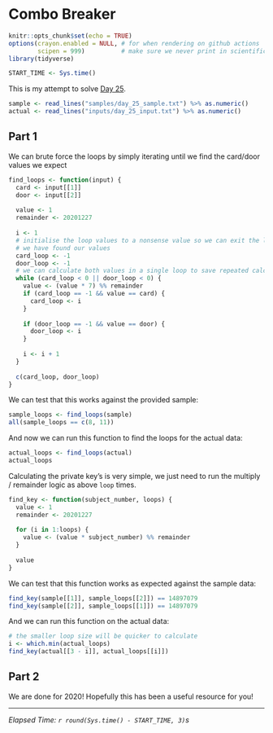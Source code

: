# Combo Breaker

```r
knitr::opts_chunk$set(echo = TRUE)
options(crayon.enabled = NULL, # for when rendering on github actions
        scipen = 999)          # make sure we never print in scientific notation
library(tidyverse)

START_TIME <- Sys.time()
```

This is my attempt to solve [Day 25](https://adventofcode.com/2020/day/25).

```r
sample <- read_lines("samples/day_25_sample.txt") %>% as.numeric()
actual <- read_lines("inputs/day_25_input.txt") %>% as.numeric()
```

## Part 1

We can brute force the loops by simply iterating until we find the card/door values we expect

```r
find_loops <- function(input) {
  card <- input[[1]]
  door <- input[[2]]
  
  value <- 1
  remainder <- 20201227
  
  i <- 1
  # initialise the loop values to a nonsense value so we can exit the loop once
  # we have found our values
  card_loop <- -1
  door_loop <- -1
  # we can calculate both values in a single loop to save repeated calculations
  while (card_loop < 0 || door_loop < 0) {
    value <- (value * 7) %% remainder
    if (card_loop == -1 && value == card) {
      card_loop <- i
    }
    
    if (door_loop == -1 && value == door) {
      door_loop <- i
    }
      
    i <- i + 1
  }
  
  c(card_loop, door_loop)
}
```

We can test that this works against the provided sample:

```r
sample_loops <- find_loops(sample)
all(sample_loops == c(8, 11))
```

And now we can run this function to find the loops for the actual data:

```r
actual_loops <- find_loops(actual)
actual_loops
```

Calculating the private key's is very simple, we just need to run the multiply / remainder logic as above `loop` times.

```r
find_key <- function(subject_number, loops) {
  value <- 1
  remainder <- 20201227
  
  for (i in 1:loops) {
    value <- (value * subject_number) %% remainder
  }
  
  value
}
```

We can test that this function works as expected against the sample data:

```r
find_key(sample[[1]], sample_loops[[2]]) == 14897079
find_key(sample[[2]], sample_loops[[1]]) == 14897079
```

And we can run this function on the actual data:

```r
# the smaller loop size will be quicker to calculate
i <- which.min(actual_loops)
find_key(actual[[3 - i]], actual_loops[[i]])
```

## Part 2

We are done for 2020! Hopefully this has been a useful resource for you!

---

*Elapsed Time: `r round(Sys.time() - START_TIME, 3)`s*
